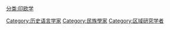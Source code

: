 [[分类:印欧学|分类:印欧学]]
[[Category:历史语言学家|Category:历史语言学家]]
[[Category:民族學家|Category:民族學家]]
[[Category:区域研究学者|Category:区域研究学者]]